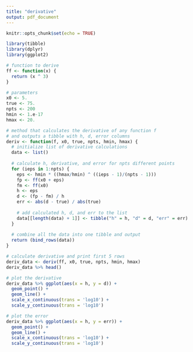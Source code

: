 ```yaml
---
title: "derivative"
output: pdf_document
---
```


```r
knitr::opts_chunk$set(echo = TRUE)

library(tibble)
library(dplyr)
library(ggplot2)
```

```r
# function to derive
ff <- function(x) {
  return (x ^ 3)
}

# parameters
x0 <- 5.
true <- 75.
npts <- 200
hmin <- 1.e-17
hmax <- 20.

# method that calculates the derivative of any function f 
# and outputs a tibble with h, d, error columns
deriv <- function(f, x0, true, npts, hmin, hmax) {
  # initialize list of derivative calculations
  data <- list()
  
  # calculate h, derivative, and error for npts different points
  for (ieps in 1:npts) {
    eps <- hmin * ((hmax/hmin) ^ ((ieps - 1)/(npts - 1)))
    fp <- ff(x0 + eps)
    fm <- ff(x0)
    h <- eps
    d <- (fp - fm) / h
    err <- abs(d - true) / abs(true)
    
    # add calculated h, d, and err to the list 
    data[[length(data) + 1]] <- tibble("h" = h, "d" = d, "err" = err)
  }
  
  # combine all the data into one tibble and output
  return (bind_rows(data))
}

# calculate derivative and print first 5 rows
deriv_data <- deriv(ff, x0, true, npts, hmin, hmax)
deriv_data %>% head()

# plot the derivative
deriv_data %>% ggplot(aes(x = h, y = d)) +
  geom_point() + 
  geom_line() + 
  scale_x_continuous(trans = 'log10') +
  scale_y_continuous(trans = 'log10')

# plot the error
deriv_data %>% ggplot(aes(x = h, y = err)) +
  geom_point() + 
  geom_line() + 
  scale_x_continuous(trans = 'log10') +
  scale_y_continuous(trans = 'log10')
```
